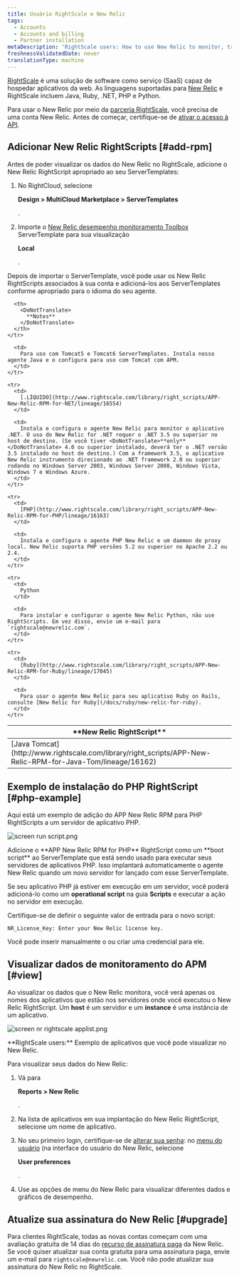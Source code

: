 ```yaml
---
title: Usuário RightScale e New Relic
tags:
  - Accounts
  - Accounts and billing
  - Partner installation
metaDescription: 'RightScale users: How to use New Relic to monitor, troubleshoot, and optimize your applications.'
freshnessValidatedDate: never
translationType: machine
---
```




[RightScale](https://www.rightscale.com/) é uma solução de software como serviço (SaaS) capaz de hospedar aplicativos da web. As linguagens suportadas para [New Relic](http://support.rightscale.com/27-Partners/New_Relic) e RightScale incluem Java, Ruby, .NET, PHP e Python.

Para usar o New Relic por meio da [parceria RightScale](http://www.rightscale.com/partners/isv/new-relic.php), você precisa de uma conta New Relic. Antes de começar, certifique-se de [ativar o acesso à API](/docs/apis/rest-api-v2/requirements/new-relic-rest-api-v2-getting-started).

## Adicionar New Relic RightScripts [#add-rpm]

Antes de poder visualizar os dados do New Relic no RightScale, adicione o New Relic RightScript apropriado ao seu ServerTemplates:

1. No RightCloud, selecione

   <DoNotTranslate>**Design > MultiCloud Marketplace > ServerTemplates**</DoNotTranslate>

   .

2. Importe o [New Relic desempenho monitoramento Toolbox](http://www.rightscale.com/library/server_templates/New-Relic-Performance-Monitori/lineage/17048 "O link abre em uma nova janela") ServerTemplate para sua visualização

   <DoNotTranslate>**Local**</DoNotTranslate>

   .

Depois de importar o ServerTemplate, você pode usar os New Relic RightScripts associados à sua conta e adicioná-los aos ServerTemplates conforme apropriado para o idioma do seu agente.

<table>
  <thead>
    <tr>
      <th width={200}>
        <DoNotTranslate>
          **New Relic RightScript**
        </DoNotTranslate>
      </th>

      <th>
        <DoNotTranslate>
          **Notes**
        </DoNotTranslate>
      </th>
    </tr>
  </thead>

  <tbody>
    <tr>
      <td>
        [Java Tomcat](http://www.rightscale.com/library/right_scripts/APP-New-Relic-RPM-for-Java-Tom/lineage/16162)
      </td>

      <td>
        Para uso com Tomcat5 e Tomcat6 ServerTemplates. Instala nosso agente Java e o configura para uso com Tomcat com APM.
      </td>
    </tr>

    <tr>
      <td>
        [.LÍQUIDO](http://www.rightscale.com/library/right_scripts/APP-New-Relic-RPM-for-NET/lineage/16554)
      </td>

      <td>
        Instala e configura o agente New Relic para monitor o aplicativo .NET. O uso do New Relic for .NET requer o .NET 3.5 ou superior no host de destino. (Se você tiver <DoNotTranslate>**only**</DoNotTranslate> 4.0 ou superior instalado, deverá ter o .NET versão 3.5 instalado no host de destino.) Com a framework 3.5, o aplicativo New Relic instrumento direcionado ao .NET framework 2.0 ou superior rodando no Windows Server 2003, Windows Server 2008, Windows Vista, Windows 7 e Windows Azure.
      </td>
    </tr>

    <tr>
      <td>
        [PHP](http://www.rightscale.com/library/right_scripts/APP-New-Relic-RPM-for-PHP/lineage/16163)
      </td>

      <td>
        Instala e configura o agente PHP New Relic e um daemon de proxy local. New Relic suporta PHP versões 5.2 ou superior no Apache 2.2 ou 2.4.
      </td>
    </tr>

    <tr>
      <td>
        Python
      </td>

      <td>
        Para instalar e configurar o agente New Relic Python, não use RightScripts. Em vez disso, envie um e-mail para `rightscale@newrelic.com`.
      </td>
    </tr>

    <tr>
      <td>
        [Ruby](http://www.rightscale.com/library/right_scripts/APP-New-Relic-RPM-for-Ruby/lineage/17045)
      </td>

      <td>
        Para usar o agente New Relic para seu aplicativo Ruby on Rails, consulte [New Relic for Ruby](/docs/ruby/new-relic-for-ruby).
      </td>
    </tr>
  </tbody>
</table>

## Exemplo de instalação do PHP RightScript [#php-example]

Aqui está um exemplo de adição do APP New Relic RPM para PHP RightScripts a um servidor de aplicativo PHP.

<img
  title="screen run script.png"
  alt="screen run script.png"
  src={accountsRightscaleRunScript}
/>

<figcaption>
  Adicione o <DoNotTranslate>**APP New Relic RPM for PHP**</DoNotTranslate> RightScript como um <DoNotTranslate>**boot script**</DoNotTranslate> ao ServerTemplate que está sendo usado para executar seus servidores de aplicativos PHP. Isso implantará automaticamente o agente New Relic quando um novo servidor for lançado com esse ServerTemplate.
</figcaption>

Se seu aplicativo PHP já estiver em execução em um servidor, você poderá adicioná-lo como um <DoNotTranslate>**operational script**</DoNotTranslate> na guia <DoNotTranslate>**Scripts**</DoNotTranslate> e executar a ação no servidor em execução.

Certifique-se de definir o seguinte valor de entrada para o novo script:

```
NR_License_Key: Enter your New Relic license key.
```

Você pode inserir manualmente o <InlinePopover type="licenseKey"/>ou criar uma credencial para ele.

## Visualizar dados de monitoramento do APM [#view]

Ao visualizar os dados que o New Relic monitora, você verá apenas os nomes dos aplicativos que estão nos servidores onde você executou o New Relic RightScript. Um <DoNotTranslate>**host**</DoNotTranslate> é um servidor e um <DoNotTranslate>**instance**</DoNotTranslate> é uma instância de um aplicativo.

<img
  title="screen nr rightscale applist.png"
  alt="screen nr rightscale applist.png"
  src={accountsRightscaleAppList}
/>

<figcaption>
  <DoNotTranslate>**RightScale users:**</DoNotTranslate> Exemplo de aplicativos que você pode visualizar no New Relic.
</figcaption>

Para visualizar seus dados do New Relic:

1. Vá para

   <DoNotTranslate>**Reports > New Relic**</DoNotTranslate>

   .

2. Na lista de aplicativos em sua implantação do New Relic RightScript, selecione um nome de aplicativo.

3. No seu primeiro login, certifique-se de [alterar sua senha](/docs/subscriptions/changing-passwords-and-user-preferences): no [menu do usuário](/docs/accounts/accounts-billing/general-account-settings/intro-account-settings) (na interface do usuário do New Relic, selecione

   <DoNotTranslate>**User preferences**</DoNotTranslate>

   .

4. Use as opções de menu do New Relic para visualizar diferentes dados e gráficos de desempenho.

## Atualize sua assinatura do New Relic [#upgrade]

Para clientes RightScale, todas as novas contas começam com uma avaliação gratuita de 14 dias do [recurso de assinatura paga](http://newrelic.com/application-monitoring/pricing) da New Relic. Se você quiser atualizar sua conta gratuita para uma assinatura paga, envie um e-mail para `rightscale@newrelic.com`. Você não pode atualizar sua assinatura do New Relic no RightScale.
